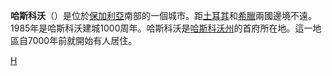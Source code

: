 {{Infobox City
|chinese_name = 哈斯科沃
|official_name = Хасково
|image_flag= 
|image_seal= Haskovo-coat-of-arms.svg
|image_map = 
|mapsize = 
|subdivision_type = [[国家|国家]]
|subdivision_name =  [[保加利亞|保加利亞]]
|leader_title = 
|leader_name =
|region= 
|departement= 
|party=
|mandat=since = 
|area_total = 
|population_as_of  = 2005-12-24
|population_total = 94,103
|population_density = 
|timezone = +2
|latd = 
|latm = 
|lats = 
|latNS = 
|longd = 
|longm = 
|longs = 
|longEW = 
|website = http://www.haskovo.bg/
|}}
'''哈斯科沃'''（{{lang-bg|Хасково}}）是位於[[保加利亞|保加利亞]]南部的一個城市。距[[土耳其|土耳其]]和[[希臘|希臘]]兩國邊境不遠。1985年是哈斯科沃建城1000周年。哈斯科沃是[[哈斯科沃州|哈斯科沃州]]的首府所在地。這一地區自7000年前就開始有人居住。

{{保加利亞城市}}
{{commonscat|Haskovo}}
{{保加利亞地理小作品}}
{{Authority control}}

[[Category:哈斯科沃州城市|H]]
